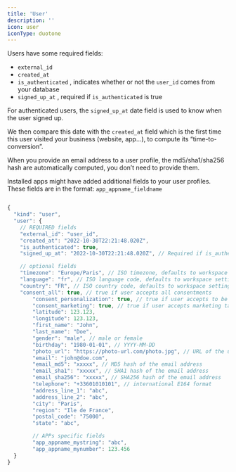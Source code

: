 ```yaml
---
title: 'User'
description: ''
icon: user
iconType: duotone
---
```


Users have some required fields:

- `external_id`
- `created_at`
- `is_authenticated` , indicates whether or not the `user_id` comes from your database
- `signed_up_at` , required if `is_authenticated` is true

For authenticated users, the `signed_up_at` date field is used to know when the user signed up. 

We then compare this date with the `created_at` field which is the first time this user visited your business (website, app…), to compute its “time-to-conversion”.

When you provide an email address to a user profile, the md5/sha1/sha256 hash are automatically computed, you don’t need to provide them.

Installed apps might have added additional fields to your user profiles. These fields are in the format: `app_appname_fieldname`

```jsx

{
  "kind": "user",
  "user": {
    // REQUIRED fields
    "external_id": "user_id",
    "created_at": "2022-10-30T22:21:48.020Z",
    "is_authenticated": true,
    "signed_up_at": "2022-10-30T22:21:48.020Z", // Required if is_authenticated = true

    // optional fields
    "timezone": "Europe/Paris", // ISO timezone, defaults to workspace settings if not provided
    "language": "fr", // ISO language code, defaults to workspace settings if not provided
    "country": "FR", // ISO country code, defaults to workspace settings if not provided
    "consent_all": true, // true if user accepts all consentments
		"consent_personalization": true, // true if user accepts to be tracked individually to activate onsite personalization
		"consent_marketing": true, // true if user accepts marketing targeting
		"latitude": 123.123,
		"longitude": 123.123,
		"first_name": "John",
		"last_name": "Doe",
		"gender": "male", // male or female
		"birthday": "1980-01-01", // YYYY-MM-DD
		"photo_url": "https://photo-url.com/photo.jpg", // URL of the user profile photo
		"email": "john@doe.com",
		"email_md5": "xxxxx", // MD5 hash of the email address
		"email_sha1": "xxxxx", // SHA1 hash of the email address
		"email_sha256": "xxxxx", // SHA256 hash of the email address
		"telephone": "+33601010101", // international E164 format
		"address_line_1": "abc",
		"address_line_2": "abc",
		"city": "Paris",
		"region": "Ile de France",
		"postal_code": "75000",
		"state": "abc",

		// APPs specific fields
		"app_appname_mystring": "abc",
		"app_appname_mynumber": 123.456
  }
}
```

